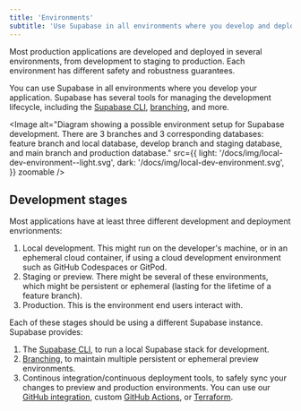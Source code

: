 ```yaml
---
title: 'Environments'
subtitle: 'Use Supabase in all environments where you develop and deploy your application'
---
```


Most production applications are developed and deployed in several environments, from development to staging to production. Each environment has different safety and robustness guarantees.

You can use Supabase in all environments where you develop your application. Supabase has several tools for managing the development lifecycle, including the [Supabase CLI](/docs/guides/develop-deploy/cli), [branching](/docs/guides/develop-deploy/branching), and more.

<Image
  alt="Diagram showing a possible environment setup for Supabase development. There are 3 branches and 3 corresponding databases: feature branch and local database, develop branch and staging database, and main branch and production database."
  src={{
    light: '/docs/img/local-dev-environment--light.svg',
    dark: '/docs/img/local-dev-environment.svg',
  }}
  zoomable
/>

## Development stages

Most applications have at least three different development and deployment envrionments:

1. Local development. This might run on the developer's machine, or in an ephemeral cloud container, if using a cloud development environment such as GitHub Codespaces or GitPod.
1. Staging or preview. There might be several of these environments, which might be persistent or ephemeral (lasting for the lifetime of a feature branch).
1. Production. This is the environment end users interact with.

Each of these stages should be using a different Supabase instance. Supabase provides:

1. The [Supabase CLI](/docs/guides/develop-deploy/cli), to run a local Supabase stack for development.
1. [Branching](/docs/guides/develop-deploy/branching), to maintain multiple persistent or ephemeral preview environments.
1. Continous integration/continuous deployment tools, to safely sync your changes to preview and production environments. You can use our [GitHub integration](/docs/guides/develop-deploy/integration-github), custom [GitHub Actions](/docs/guides/develop-deploy/ci), or [Terraform](/docs/guides/develop-deploy/terraform).
